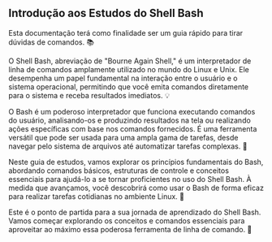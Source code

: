## Introdução aos Estudos do Shell Bash

Esta documentação terá como finalidade ser um guia rápido para tirar dúvidas de comandos. 📚

O Shell Bash, abreviação de "Bourne Again Shell," é um interpretador de linha de comandos amplamente utilizado no mundo do Linux e Unix. Ele desempenha um papel fundamental na interação entre o usuário e o sistema operacional, permitindo que você emita comandos diretamente para o sistema e receba resultados imediatos. 💡

O Bash é um poderoso interpretador que funciona executando comandos do usuário, analisando-os e produzindo resultados na tela ou realizando ações específicas com base nos comandos fornecidos. É uma ferramenta versátil que pode ser usada para uma ampla gama de tarefas, desde navegar pelo sistema de arquivos até automatizar tarefas complexas. 💪

Neste guia de estudos, vamos explorar os princípios fundamentais do Bash, abordando comandos básicos, estruturas de controle e conceitos essenciais para ajudá-lo a se tornar proficientes no uso do Shell Bash. À medida que avançamos, você descobrirá como usar o Bash de forma eficaz para realizar tarefas cotidianas no ambiente Linux. 🚀

Este é o ponto de partida para a sua jornada de aprendizado do Shell Bash. Vamos começar explorando os conceitos e comandos essenciais para aproveitar ao máximo essa poderosa ferramenta de linha de comando. 🌟